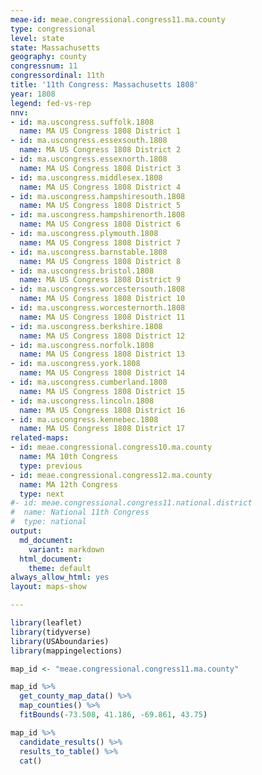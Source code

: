 ```yaml
---
meae-id: meae.congressional.congress11.ma.county
type: congressional
level: state
state: Massachusetts
geography: county
congressnum: 11
congressordinal: 11th
title: '11th Congress: Massachusetts 1808'
year: 1808
legend: fed-vs-rep
nnv:
- id: ma.uscongress.suffolk.1808
  name: MA US Congress 1808 District 1
- id: ma.uscongress.essexsouth.1808
  name: MA US Congress 1808 District 2
- id: ma.uscongress.essexnorth.1808
  name: MA US Congress 1808 District 3
- id: ma.uscongress.middlesex.1808
  name: MA US Congress 1808 District 4
- id: ma.uscongress.hampshiresouth.1808
  name: MA US Congress 1808 District 5
- id: ma.uscongress.hampshirenorth.1808
  name: MA US Congress 1808 District 6
- id: ma.uscongress.plymouth.1808
  name: MA US Congress 1808 District 7
- id: ma.uscongress.barnstable.1808
  name: MA US Congress 1808 District 8
- id: ma.uscongress.bristol.1808
  name: MA US Congress 1808 District 9
- id: ma.uscongress.worcestersouth.1808
  name: MA US Congress 1808 District 10
- id: ma.uscongress.worcesternorth.1808
  name: MA US Congress 1808 District 11
- id: ma.uscongress.berkshire.1808
  name: MA US Congress 1808 District 12
- id: ma.uscongress.norfolk.1808
  name: MA US Congress 1808 District 13
- id: ma.uscongress.york.1808
  name: MA US Congress 1808 District 14
- id: ma.uscongress.cumberland.1808
  name: MA US Congress 1808 District 15
- id: ma.uscongress.lincoln.1808
  name: MA US Congress 1808 District 16
- id: ma.uscongress.kennebec.1808
  name: MA US Congress 1808 District 17
related-maps:
- id: meae.congressional.congress10.ma.county
  name: MA 10th Congress
  type: previous
- id: meae.congressional.congress12.ma.county
  name: MA 12th Congress
  type: next
#- id: meae.congressional.congress11.national.district
#  name: National 11th Congress
#  type: national
output:
  md_document:
    variant: markdown
  html_document:
    theme: default
always_allow_html: yes
layout: maps-show

---
```


```r
library(leaflet)
library(tidyverse)
library(USAboundaries)
library(mappingelections)

map_id <- "meae.congressional.congress11.ma.county"
```

<div class="map">

```r
map_id %>%
  get_county_map_data() %>%
  map_counties() %>% 
  fitBounds(-73.508, 41.186, -69.861, 43.75)
```

</div>

<div class="results-table">

```r
map_id %>%
  candidate_results() %>%
  results_to_table() %>%
  cat()
```

</div>
